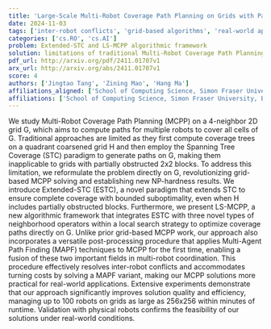 ```yaml
---
title: 'Large-Scale Multi-Robot Coverage Path Planning on Grids with Path Deconfliction'
date: 2024-11-03
tags: ['inter-robot conflicts', 'grid-based algorithms', 'real-world applications', 'path deconfliction', 'local search strategy', 'Multi-Robot Coverage Path Planning', 'NP-hardness', 'Multi-Agent Path Finding', 'Extended-STC']
categories: ['cs.RO', 'cs.AI']
problem: Extended-STC and LS-MCPP algorithmic framework
solution: limitations of traditional Multi-Robot Coverage Path Planning approaches
pdf_url: http://arxiv.org/pdf/2411.01707v1
arx_url: http://arxiv.org/abs/2411.01707v1
score: 4
authors: ['Jingtao Tang', 'Zining Mao', 'Hang Ma']
affiliations_aligned: ['School of Computing Science, Simon Fraser University, Burnaby, BC V5A1S6, Canada', 'School of Computing Science, Simon Fraser University, Burnaby, BC V5A1S6, Canada', 'School of Computing Science, Simon Fraser University, Burnaby, BC V5A1S6, Canada']
affiliations: ['School of Computing Science, Simon Fraser University, Burnaby, BC V5A1S6, Canada']
---
```



We study Multi-Robot Coverage Path Planning (MCPP) on a 4-neighbor 2D grid G, which aims to compute paths for multiple robots to cover all cells of G. Traditional approaches are limited as they first compute coverage trees on a quadrant coarsened grid H and then employ the Spanning Tree Coverage (STC) paradigm to generate paths on G, making them inapplicable to grids with partially obstructed 2x2 blocks. To address this limitation, we reformulate the problem directly on G, revolutionizing grid-based MCPP solving and establishing new NP-hardness results. We introduce Extended-STC (ESTC), a novel paradigm that extends STC to ensure complete coverage with bounded suboptimality, even when H includes partially obstructed blocks. Furthermore, we present LS-MCPP, a new algorithmic framework that integrates ESTC with three novel types of neighborhood operators within a local search strategy to optimize coverage paths directly on G. Unlike prior grid-based MCPP work, our approach also incorporates a versatile post-processing procedure that applies Multi-Agent Path Finding (MAPF) techniques to MCPP for the first time, enabling a fusion of these two important fields in multi-robot coordination. This procedure effectively resolves inter-robot conflicts and accommodates turning costs by solving a MAPF variant, making our MCPP solutions more practical for real-world applications. Extensive experiments demonstrate that our approach significantly improves solution quality and efficiency, managing up to 100 robots on grids as large as 256x256 within minutes of runtime. Validation with physical robots confirms the feasibility of our solutions under real-world conditions.